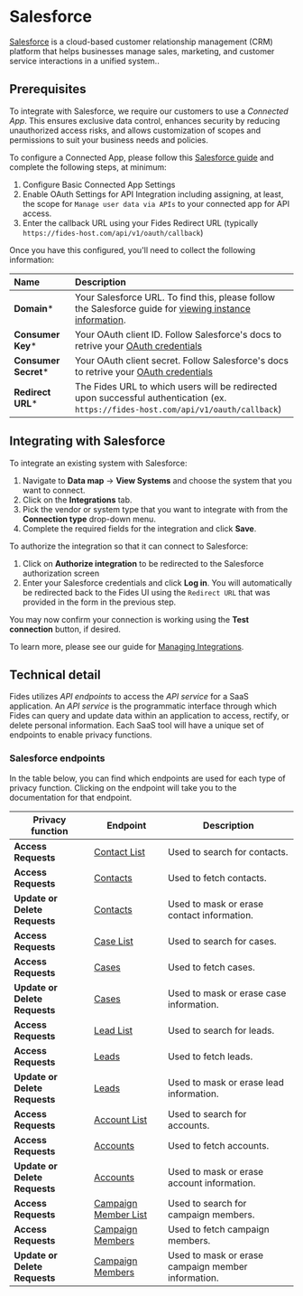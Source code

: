 
# Salesforce
[Salesforce](https://www.salesforce.com/) is a cloud-based customer relationship management (CRM) platform that helps businesses manage sales, marketing, and customer service interactions in a unified system..

## Prerequisites

<Callout emoji="" type="info" title="Connected apps"> To integrate with Salesforce, we require our customers to use a _Connected App_. This ensures exclusive data control, enhances security by reducing unauthorized access risks, and allows customization of scopes and permissions to suit your business needs and policies.</Callout>

To configure a Connected App, please follow this [Salesforce guide](https://help.salesforce.com/s/articleView?id=sf.connected_app_create.htm&type=5) and complete the following steps, at minimum:
1. Configure Basic Connected App Settings
2. Enable OAuth Settings for API Integration including assigning, at least, the scope for `Manage user data via APIs` to your connected app for API access.
3. Enter the callback URL using your Fides Redirect URL (typically `https://fides-host.com/api/v1/oauth/callback`)


Once you have this configured, you'll need to collect the following information:

| Name                       | Description                                                                                                                             |
| :------------------------- | :-------------------------------------------------------------------------------------------------------------------------------------- |
| **Domain***                | Your Salesforce URL. To find this, please follow the Salesforce guide for [viewing instance information](https://help.salesforce.com/s/articleView?id=000384755&type=1).  |
| **Consumer Key***             | Your OAuth client ID. Follow Salesforce's docs to retrive your [OAuth credentials](https://help.salesforce.com/s/articleView?id=sf.connected_app_rotate_consumer_details.htm) |
| **Consumer Secret***         | Your OAuth client secret. Follow Salesforce's docs to retrive your [OAuth credentials](https://help.salesforce.com/s/articleView?id=sf.connected_app_rotate_consumer_details.htm) |
| **Redirect URL***           | The Fides URL to which users will be redirected upon successful authentication (ex. `https://fides-host.com/api/v1/oauth/callback`) |

## Integrating with Salesforce
To integrate an existing system with Salesforce:

1. Navigate to **Data map** → **View Systems** and choose the system that you want to connect.
2. Click on the **Integrations** tab.
3. Pick the vendor or system type that you want to integrate with from the **Connection type** drop-down menu.
4. Complete the required fields for the integration and click **Save**.

To authorize the integration so that it can connect to Salesforce:
1. Click on **Authorize integration** to be redirected to the Salesforce authorization screen
2. Enter your Salesforce credentials and click **Log in**. You will automatically be redirected back to the Fides UI using the `Redirect URL` that was provided in the form in the previous step.

You may now confirm your connection is working using the **Test connection** button, if desired.

To learn more, please see our guide for [Managing Integrations](/user-guides/integrations/manage-integrations).

## Technical detail 

Fides utilizes _API endpoints_ to access the _API service_ for a SaaS application. An _API service_ is the programmatic interface through which Fides can query and update data within an application to access, rectify, or delete personal information. Each SaaS tool will have a unique set of endpoints to enable privacy functions. 

### Salesforce endpoints
In the table below, you can find which endpoints are used for each type of privacy function. Clicking on the endpoint will take you to the documentation for that endpoint.

| Privacy function | Endpoint | Description |
|----|----|----|
| **Access Requests** | [Contact List](https://developer.salesforce.com/docs/atlas.en-us.236.0.api_rest.meta/api_rest/resources_query.htm) | Used to search for contacts. |
| **Access Requests** | [Contacts](https://developer.salesforce.com/docs/atlas.en-us.236.0.api_rest.meta/api_rest/resources_sobject_retrieve.htm) | Used to fetch contacts. |
| **Update or Delete Requests** | [Contacts](https://developer.salesforce.com/docs/atlas.en-us.236.0.api_rest.meta/api_rest/resources_sobject_retrieve.htm) | Used to mask or erase contact information. |
| **Access Requests** | [Case List](https://developer.salesforce.com/docs/atlas.en-us.236.0.api_rest.meta/api_rest/resources_query.htm) | Used to search for cases. |
| **Access Requests** | [Cases](https://developer.salesforce.com/docs/atlas.en-us.236.0.api_rest.meta/api_rest/resources_sobject_retrieve.htm) | Used to fetch cases. |
| **Update or Delete Requests** | [Cases](https://developer.salesforce.com/docs/atlas.en-us.236.0.api_rest.meta/api_rest/resources_sobject_retrieve.htm) | Used to mask or erase case information. |
| **Access Requests** | [Lead List](https://developer.salesforce.com/docs/atlas.en-us.236.0.api_rest.meta/api_rest/resources_query.htm) | Used to search for leads. |
| **Access Requests** | [Leads](https://developer.salesforce.com/docs/atlas.en-us.236.0.api_rest.meta/api_rest/resources_sobject_retrieve.htm) | Used to fetch leads. |
| **Update or Delete Requests** | [Leads](https://developer.salesforce.com/docs/atlas.en-us.236.0.api_rest.meta/api_rest/resources_sobject_retrieve.htm) | Used to mask or erase lead information. |
| **Access Requests** | [Account List](https://developer.salesforce.com/docs/atlas.en-us.236.0.api_rest.meta/api_rest/resources_query.htm) | Used to search for accounts. |
| **Access Requests** | [Accounts](https://developer.salesforce.com/docs/atlas.en-us.236.0.api_rest.meta/api_rest/resources_sobject_retrieve.htm) | Used to fetch accounts. |
| **Update or Delete Requests** | [Accounts](https://developer.salesforce.com/docs/atlas.en-us.236.0.api_rest.meta/api_rest/resources_sobject_retrieve.htm) | Used to mask or erase account information. |
| **Access Requests** | [Campaign Member List](https://developer.salesforce.com/docs/atlas.en-us.236.0.api_rest.meta/api_rest/resources_query.htm) | Used to search for campaign members. |
| **Access Requests** | [Campaign Members](https://developer.salesforce.com/docs/atlas.en-us.236.0.api_rest.meta/api_rest/resources_sobject_retrieve.htm) | Used to fetch campaign members. |
| **Update or Delete Requests** | [Campaign Members](https://developer.salesforce.com/docs/atlas.en-us.236.0.api_rest.meta/api_rest/resources_sobject_retrieve.htm) | Used to mask or erase campaign member information. |